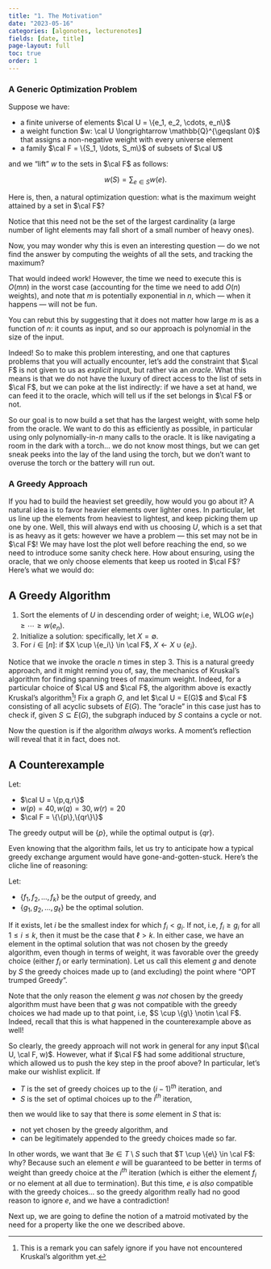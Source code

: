 ```yaml
---
title: "1. The Motivation"
date: "2023-05-16"
categories: [algonotes, lecturenotes]
fields: [date, title]
page-layout: full
toc: true
order: 1
---
```



### A Generic Optimization Problem

Suppose we have:

- a finite universe of elements $\cal U = \{e_1, e_2, \cdots, e_n\}$
- a weight function $w: \cal U \longrightarrow \mathbb{Q}^{\geqslant 0}$ that assigns a non-negative weight with every universe element
- a family $\cal F = \{S_1, \ldots, S_m\}$ of subsets of $\cal U$

and we "lift" $w$ to the sets in $\cal F$ as follows:

$$w(S) = \sum_{e \in S} w(e).$$

Here is, then, a natural optimization question: what is the maximum weight attained by a set in $\cal F$? 

Notice that this need not be the set of the largest cardinality (a large number of light elements may fall short of a small number of heavy ones).

Now, you may wonder why this is even an interesting question --- do we not find the answer by computing the weights of all the sets, and tracking the maximum?

That would indeed work! However, the time we need to execute this is $O(mn)$ in the worst case (accounting for the time we need to add $O(n)$ weights), and note that $m$ is potentially exponential in $n$, which --- when it happens --- will not be fun.

You can rebut this by suggesting that it does not matter how large $m$ is as a function of $n$: it counts as input, and so our approach is polynomial in the size of the input.

Indeed! So to make this problem interesting, and one that captures problems that you will actually encounter, let's add the constraint that $\cal F$ is not given to us as _explicit_ input, but rather via an _oracle_. What this means is that we do not have the luxury of direct access to the list of sets in $\cal F$, but we can poke at the list indirectly: if we have a set at hand, we can feed it to the oracle, which will tell us if the set belongs in $\cal F$ or not.

So our goal is to now build a set that has the largest weight, with some help from the oracle. We want to do this as efficiently as possible, in particular using only polynomially-in-$n$ many calls to the oracle. It is like navigating a room in the dark with a torch... we do not know most things, but we can get sneak peeks into the lay of the land using the torch, but we don't want to overuse the torch or the battery will run out.

### A Greedy Approach

If you had to build the heaviest set greedily, how would you go about it? A natural idea is to favor heavier elements over lighter ones. In particular, let us line up the elements from heaviest to lightest, and keep picking them up one by one. Well, this will always end with us choosing $U$, which is a set that is as heavy as it gets: however we have a problem --- this set may not be in $\cal F$! We may have lost the plot well before reaching the end, so we need to introduce some sanity check here. How about ensuring, using the oracle, that we only choose elements that keep us rooted in $\cal F$? Here's what we would do:

:::{.callout-note}
# A Greedy Algorithm

1. Sort the elements of $U$ in descending order of weight; i.e, WLOG $w(e_1) \geqslant \cdots \geqslant w(e_n)$.
2. Initialize a solution: specifically, let $X = \emptyset$.
3. For $i \in [n]$: if $X \cup \{e_i\} \in \cal F$, $X \longleftarrow X \cup \{e_i\}$.
:::


Notice that we invoke the oracle $n$ times in step 3. This is a natural greedy approach, and it might remind you of, say, the mechanics of Kruskal's algorithm for finding spanning trees of maximum weight. Indeed, for a particular choice of $\cal U$ and $\cal F$, the algorithm above is exactly Kruskal's algorithm^[This is a remark you can safely ignore if you have not encountered Kruskal's algorithm yet.]! Fix a graph $G$, and let $\cal U = E(G)$ and $\cal F$ consisting of all acyclic subsets of $E(G)$. The "oracle" in this case just has to check if, given $S \subseteq E(G)$, the subgraph induced by $S$ contains a cycle or not.

Now the question is if the algorithm _always_ works. A moment's reflection will reveal that it in fact, does not.


:::{.callout-caution collapse="true"}
# A Counterexample

Let:

- $\cal U = \{p,q,r\}$ 
- $w(p) = 40, w(q) = 30, w(r) = 20$ 
- $\cal F = \{\{p\},\{qr\}\}$

The greedy output will be $\{p\}$, while the optimal output is $\{qr\}$.
:::

Even knowing that the algorithm fails, let us try to anticipate how a typical greedy exchange argument would have gone-and-gotten-stuck. Here's the cliche line of reasoning:

Let:

- $\{f_1,f_2,\ldots,f_k\}$ be the output of greedy, and
- $\{g_1,g_2,\ldots,g_\ell\}$ be the optimal solution.

If it exists, let $i$ be the smallest index for which $f_i < g_i$. If not, i.e, $f_i \geqslant g_i$ for all $1 \leq i \leq k$, then it must be the case that $\ell > k$. In either case, we have an element in the optimal solution that was not chosen by the greedy algorithm, even though in terms of weight, it was favorable over the greedy choice (either $f_i$ or early termination). Let us call this element $g$ and denote by $S$ the greedy choices made up to (and excluding) the point where "OPT trumped Greedy". 

Note that the only reason the element $g$ was _not_ chosen by the greedy algorithm must have been that $g$ was not compatible with the greedy choices we had made up to that point, i.e, $S \cup \{g\} \notin \cal F$. Indeed, recall that this is what happened in the counterexample above as well!

So clearly, the greedy approach will not work in general for any input $(\cal U, \cal F, w)$. However, what if $\cal F$ had some additional structure, which allowed us to push the key step in the proof above? In particular, let's make our wishlist explicit. If

- $T$ is the set of greedy choices up to the $(i-1)^{th}$ iteration, and
- $S$ is the set of optimal choices up to the $i^{th}$ iteration,

then we would like to say that there is _some_ element in $S$ that is:

- not yet chosen by the greedy algorithm, and
- can be legitimately appended to the greedy choices made so far.

In other words, we want that $\exists e \in T \setminus S$ such that $T \cup \{e\} \in \cal F$: why? Because such an element $e$ will be guaranteed to be better in terms of weight than greedy choice at the $i^{th}$ iteration (which is either the element $f_i$ or no element at all due to termination). But this time, $e$ is _also_ compatible with the greedy choices... so the greedy algorithm really had no good reason to ignore $e$, and we have a contradiction!

Next up, we are going to define the notion of a matroid motivated by the need for a property like the one we described above.

